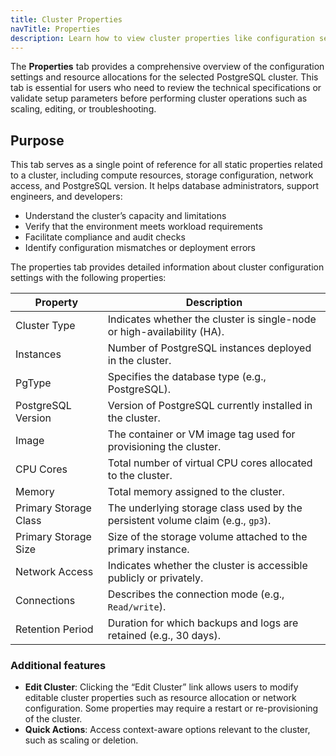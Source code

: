 ```yaml
---
title: Cluster Properties
navTitle: Properties
description: Learn how to view cluster properties like configuration settings and resource allocations for a Hybrid Manager cluster.
---
```


The **Properties** tab provides a comprehensive overview of the configuration settings and resource allocations for the selected PostgreSQL cluster. This tab is essential for users who need to review the technical specifications or validate setup parameters before performing cluster operations such as scaling, editing, or troubleshooting.

## Purpose

This tab serves as a single point of reference for all static properties related to a cluster, including compute resources, storage configuration, network access, and PostgreSQL version. It helps database administrators, support engineers, and developers:

- Understand the cluster’s capacity and limitations
- Verify that the environment meets workload requirements
- Facilitate compliance and audit checks
- Identify configuration mismatches or deployment errors

The properties tab provides detailed information about cluster configuration settings with the following properties:

| Property                | Description                                                                     |
|-----------------------|---------------------------------------------------------------------------------|
| Cluster Type          | Indicates whether the cluster is single-node or high-availability (HA).         |
| Instances             | Number of PostgreSQL instances deployed in the cluster.                         |
| PgType                | Specifies the database type (e.g., PostgreSQL).                                 |
| PostgreSQL Version    | Version of PostgreSQL currently installed in the cluster.                       |
| Image                 | The container or VM image tag used for provisioning the cluster.                |
| CPU Cores             | Total number of virtual CPU cores allocated to the cluster.                     |
| Memory                | Total memory assigned to the cluster.                                           |
| Primary Storage Class | The underlying storage class used by the persistent volume claim (e.g., `gp3`). |
| Primary Storage Size  | Size of the storage volume attached to the primary instance.                    |
| Network Access        | Indicates whether the cluster is accessible publicly or privately.              |
| Connections           | Describes the connection mode (e.g., `Read/write`).                             |
| Retention Period      | Duration for which backups and logs are retained (e.g., 30 days).               |

### Additional features

- **Edit Cluster**: Clicking the “Edit Cluster” link allows users to modify editable cluster properties such as resource allocation or network configuration. Some properties may require a restart or re-provisioning of the cluster.
- **Quick Actions**: Access context-aware options relevant to the cluster, such as scaling or deletion.
